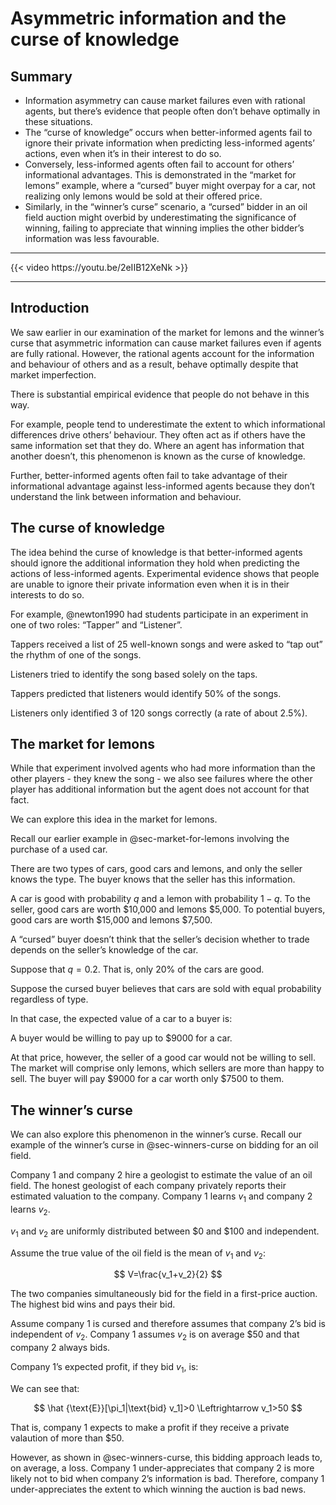 # Asymmetric information and the curse of knowledge

## Summary {.unnumbered}

- Information asymmetry can cause market failures even with rational agents, but there's evidence that people often don't behave optimally in these situations.
- The "curse of knowledge" occurs when better-informed agents fail to ignore their private information when predicting less-informed agents' actions, even when it's in their interest to do so.
- Conversely, less-informed agents often fail to account for others' informational advantages. This is demonstrated in the "market for lemons" example, where a "cursed" buyer might overpay for a car, not realizing only lemons would be sold at their offered price.
- Similarly, in the "winner's curse" scenario, a "cursed" bidder in an oil field auction might overbid by underestimating the significance of winning, failing to appreciate that winning implies the other bidder's information was less favourable.

---

::: {.content-visible when-format="html"}

{{< video https://youtu.be/2eIIB12XeNk >}}

---

:::

## Introduction

We saw earlier in our examination of the market for lemons and the winner's curse that asymmetric information can cause market failures even if agents are fully rational. However, the rational agents account for the information and behaviour of others and as a result, behave optimally despite that market imperfection.

There is substantial empirical evidence that people do not behave in this way.

For example, people tend to underestimate the extent to which informational differences drive others' behaviour. They often act as if others have the same information set that they do. Where an agent has information that another doesn't, this phenomenon is known as the curse of knowledge.

Further, better-informed agents often fail to take advantage of their informational advantage against less-informed agents because they don't understand the link between information and behaviour.

## The curse of knowledge

The idea behind the curse of knowledge is that better-informed agents should ignore the additional information they hold when predicting the actions of less-informed agents. Experimental evidence shows that people are unable to ignore their private information even when it is in their interests to do so.

For example, @newton1990 had students participate in an experiment in one of two roles: "Tapper" and "Listener".

Tappers received a list of 25 well-known songs and were asked to "tap out" the rhythm of one of the songs.

Listeners tried to identify the song based solely on the taps.

Tappers predicted that listeners would identify 50% of the songs.

Listeners only identified 3 of 120 songs correctly (a rate of about 2.5%).

## The market for lemons

While that experiment involved agents who had more information than the other players - they knew the song - we also see failures where the other player has additional information but the agent does not account for that fact.

We can explore this idea in the market for lemons.

Recall our earlier example in @sec-market-for-lemons involving the purchase of a used car.

There are two types of cars, good cars and lemons, and only the seller knows the type. The buyer knows that the seller has this information.

A car is good with probability $q$ and a lemon with probability $1−q$. To the seller, good cars are worth \$10,000 and lemons \$5,000. To potential buyers, good cars are worth \$15,000 and lemons \$7,500.

A "cursed" buyer doesn’t think that the seller’s decision whether to trade depends on the seller’s knowledge of the car.

Suppose that $q=0.2$. That is, only 20% of the cars are good.

Suppose the cursed buyer believes that cars are sold with equal probability regardless of type.

In that case, the expected value of a car to a buyer is:

\begin{align*}
\hat {\text{E}}&=0.2\times 15000+0.8\times 7500 \\[6pt]
&=9000
\end{align*}

A buyer would be willing to pay up to \$9000 for a car.

At that price, however, the seller of a good car would not be willing to sell. The market will comprise only lemons, which sellers are more than happy to sell. The buyer will pay \$9000 for a car worth only \$7500 to them.

## The winner's curse

We can also explore this phenomenon in the winner's curse. Recall our example of the winner’s curse in @sec-winners-curse on bidding for an oil field.

Company 1 and company 2 hire a geologist to estimate the value of an oil field. The honest geologist of each company privately reports their estimated valuation to the company. Company 1 learns $v_1$ and company 2 learns $v_2$.

$v_1$ and $v_2$ are uniformly distributed between \$0 and \$100 and independent.

Assume the true value of the oil field is the mean of $v_1$ and $v_2$:

$$
V=\frac{v_1+v_2}{2}
$$

The two companies simultaneously bid for the field in a first-price auction. The highest bid wins and pays their bid.

Assume company 1 is cursed and therefore assumes that company 2’s bid is independent of $v_2$. Company 1 assumes $v_2$ is on average \$50 and that company 2 always bids.

Company 1’s expected profit, if they bid $v_1$, is:

\begin{align*}
\hat {\text{E}}[\pi_1|\text{bid }v_1]&=\frac{1}{2}\pi_1(\text{lose})+\frac{1}{2}\pi_1(\text{win}) \\[12pt]
&=\frac{1}{2}\times 0+\frac{1}{2}\bigg(\frac{v_1+50}{2}-v_1\bigg) \\[12pt]
&=\frac{1}{4}(50-v_1)
\end{align*}

We can see that:

$$
\hat {\text{E}}[\pi_1|\text{bid} v_1]>0 \Leftrightarrow v_1>50
$$

That is, company 1 expects to make a profit if they receive a private valaution of more than \$50.

However, as shown in @sec-winners-curse, this bidding approach leads to, on average, a loss. Company 1 under-appreciates that company 2 is more likely not to bid when company 2’s information is bad. Therefore, company 1 under-appreciates the extent to which winning the auction is bad news.
